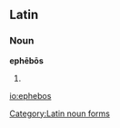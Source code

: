 ==Latin==

===Noun===
'''ephēbōs''' {{m}}

# {{inflection of|ephebus|ephēbus|acc|p|lang=la}}

[[Category:Latin noun forms]]

[[io:ephebos]]